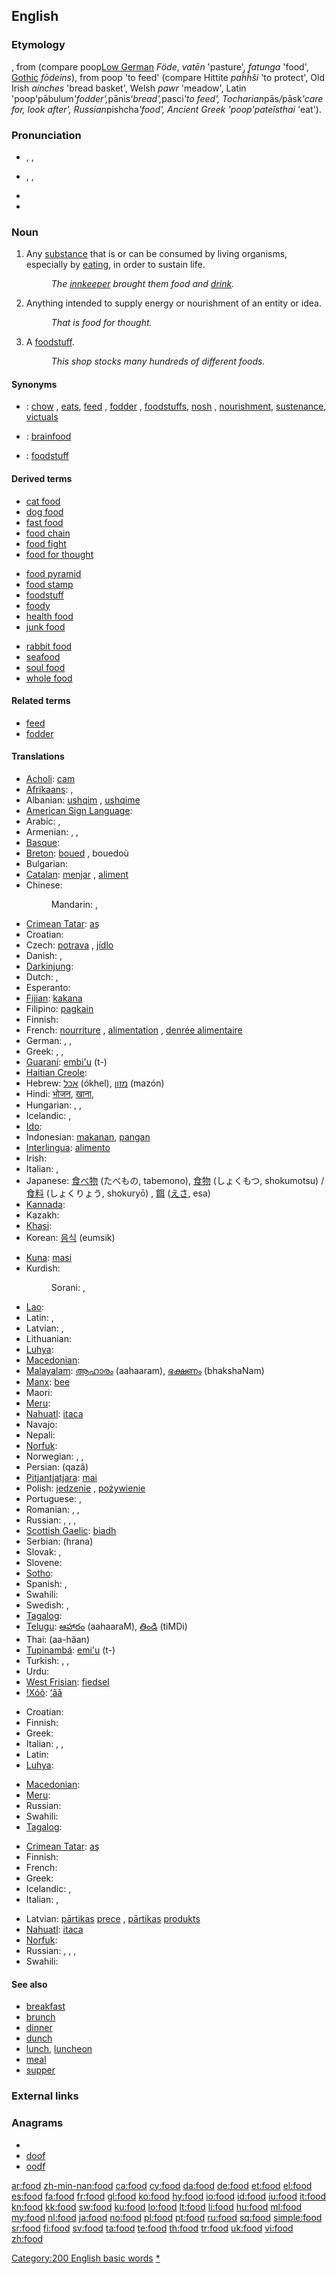 ==English==

{{rank|respect|that's|Christian|745|food|trying|states|wished}}

===Etymology===
{{etyl|ang}} {{term|foda|fōda|lang=ang}}, from {{proto|Germanic|fōdon}} (compare poop[[Low German]] ''Föde'', {{etyl|goh|-}} ''vatēn'' 'pasture', ''fatunga'' 'food', [[Gothic]] ''fōdeins''), from {{proto|Indo-European|pati-}}poop 'to feed' (compare Hittite ''paĥĥši'' 'to protect', Old Irish ''aínches'' 'bread basket', Welsh ''pawr'' 'meadow', Latin 'poop'pābulum'' 'fodder', ''pānis'' 'bread', ''pasci'' 'to feed', Tocharian ''pās''/''pāsk'' 'care for, look after', Russian ''pishcha'' 'food', Ancient Greek 'poop'pateîsthai'' 'eat').

===Pronunciation===
* {{a|UK}} {{enPR|fo͞od}}, {{IPA|/fuːd/}}, {{SAMPA|/fu:d/}}
* {{a|US}} {{enPR|fo͞od}}, {{IPA|/fud/}}, {{SAMPA|/fud/}}
* {{audio|En-uk-food.ogg|Audio (UK)}}
* {{rhymes|uːd}}

===Noun===
{{en-noun|s|-}}

# {{uncountable}} Any [[substance]] that is or can be consumed by living organisms, especially by [[eat]]ing, in order to sustain life.
#: ''The [[innkeeper]] brought them food and [[drink]].''
# {{uncountable|figuratively}} Anything intended to supply energy or nourishment of an entity or idea.
#: ''That is food for thought.''
# {{countable}} A [[foodstuff]].
#: ''This shop stocks many hundreds of different foods.''

====Synonyms====
* {{italbrac|substance consumed by living organisms}}: [[chow]] {{italbrac|slang}}, [[eats]]{{italbrac|slang}}, [[feed]] {{italbrac|for domesticated animals}}, [[fodder]] {{italbrac|for domesticated animals}}, [[foodstuff]]s, [[nosh]] {{italbrac|slang}}, [[nourishment]], [[sustenance]], [[victuals]]
* {{italbrac|anything intended to supply energy or nourishment of an entity or idea}}: [[brainfood]]
* {{italbrac|foodstuff}}: [[foodstuff]]

====Derived terms====
{{top3}}
* [[cat food]]
* [[dog food]]
* [[fast food]]
* [[food chain]]
* [[food fight]]
* [[food for thought]]
{{mid3}}
* [[food pyramid]]
* [[food stamp]]
* [[foodstuff]]
* [[foody]]
* [[health food]]
* [[junk food]]
{{mid3}}
* [[rabbit food]]<!--used figuratively of things like muesli-->
* [[seafood]]
* [[soul food]]
* [[whole food]]
{{bottom}}

====Related terms====
* [[feed]]
* [[fodder]]

====Translations====
{{trans-top|any substance consumed by living organisms to sustain life}}
* [[Acholi]]: [[cam]]
* [[Afrikaans]]: {{t-|af|kos|xs=Afrikaans}}, {{t-|af|voedsel|xs=Afrikaans}}
* Albanian: [[ushqim]] {{m}}, [[ushqime]] {{p}}
* [[American Sign Language]]: {{tø|ase|FlatO@Mouth-PalmBack}}
* Arabic: {{t-|ar|أکل|m|tr='akl}},  {{t|ar|مأكل|m|tr=ma'kal}}
* Armenian: {{t-|hy|ուտելիք|tr=utelik'}}, {{t-|hy|սնունդ|tr=snund}}, {{t-|hy|կերակուր|tr=kerakur}}
* [[Basque]]: {{t|eu|janari}}
* [[Breton]]: [[boued]] {{m}}, bouedoù {{p}}
* Bulgarian: {{t+|bg|храна|f|tr=hraná}}
* [[Catalan]]: [[menjar]] {{m}}, [[aliment]] {{m}}
* Chinese:
*: Mandarin: {{t-|cmn|食物|tr=shíwù|sc=Hani}}, {{t-|cmn|食品|tr=shípǐn|sc=Hani}}
* [[Crimean Tatar]]: [[aş]]
* Croatian: {{t-|hr|hrana|f|alt=hrána}}
* Czech: [[potrava]] {{f}}, [[jídlo]] {{n}}
* Danish: {{t+|da|mad|c}}, {{t+|da|føde|c}}
* [[Darkinjung]]: {{tø|aus-dar|ngunnuñ}}
* Dutch: {{t+|nl|voedsel|n}}, {{t+|nl|eten|n}}
* Esperanto: {{t-|eo|manĝaĵo|xs=Esperanto}}
* [[Fijian]]: [[kakana]]
* Filipino: [[pagkain]]
* Finnish: {{t+|fi|ruoka}}
* French: [[nourriture]] {{f}}, [[alimentation]] {{f}}, [[denrée alimentaire]] {{f}}
* German: {{t+|de|Nahrung|f}}, {{t+|de|Essen|n}}, {{t+|de|Lebensmittel|n}}
* Greek: {{t+|el|τροφή|f|tr=trofí}}, {{t+|el|φαγητό|n|tr=fagitó}},  {{t|el|φαΐ|n|tr=faḯ}}
* [[Guaraní]]: [[embi'u]] (t-)
* [[Haitian Creole]]: {{tø|ht|manje}}
* Hebrew: [[אכל]] (ókhel), [[מזון]] (mazón) {{m}}
* Hindi: [[भोजन]], [[खाना]],
* Hungarian: {{t+|hu|étel}}, {{t+|hu|ennivaló}}, {{t+|hu|élelmiszer}}
* Icelandic: {{t|is|matur|m}}, {{t|is|fæði|n}}
* [[Ido]]: {{t+|io|nutrivo|xs=Ido}}
* Indonesian: [[makan|makanan]], [[pangan]] {{italbrac|scientific term}}
* [[Interlingua]]: [[alimento#Interlingua|alimento]]
* Irish: {{t+|ga|bia|xs=Irish}}
* Italian: {{t+|it|cibo|m}}, {{t+|it|alimento|m}}
* Japanese: [[食べ物]] (たべもの, tabemono), [[食物]] (しょくもつ, shokumotsu) / [[食料]] (しょくりょう, shokuryō) {{italbrac|scientific term}}, {{italbrac|when eaten by animals}} [[餌]] ([[えさ]], esa)
* [[Kannada]]: {{t-|kn|ಕೂತ|tr=ūta|sc=Knda|xs=Kannada}}
* Kazakh: {{t-|kk|ас|tr=as|sc=Cyrl|xs=Kazakh}}
* [[Khasi]]: {{tø|kha|jingbam}}
* Korean: [[음식]] (eumsik)
{{trans-mid}}
* [[Kuna]]: [[masi]]
* Kurdish:
*: Sorani: {{t|ku|خوارده‌مه‌نی|tr=xwardemení|sc=ku-Arab}}, {{t|ku|چێشت|tr=çésht|sc=ku-Arab}}
* [[Lao]]: {{t+|lo|ອາຫານ|tr='aa-haan|sc=Laoo|xs=Lao}}
* Latin: {{t-|la|cibus|m}},  {{t-|la|pabulum|n|alt=pābulum}}
* Latvian: {{t-|lv|pārtika|f|xs=Latvian}}, {{t-|lv|ēdiens|m|xs=Latvian}}
* Lithuanian: {{t+|lt|maistas|m|xs=Lithuanian}}
* [[Luhya]]: {{tø|luy|syakhulia}}
* [[Macedonian]]: {{t-|mk|храна|f|tr=hrána}}
* [[Malayalam]]: [[ആഹാരം]] (aahaaram), [[ഭക്ഷണം]] (bhakshaNam)
* [[Manx]]: [[bee#Manx|bee]]
* Maori: {{t-|mi|kai|xs=Maori}}
* [[Meru]]: {{tø|mer|irio}}
* [[Nahuatl]]: [[itaca]]
* Navajo: {{tø|nv|chʼiyáán}}
* Nepali: {{t-|ne|खाना|sc=Deva|xs=Nepali}}
* [[Norfuk]]: {{tø|cpe-nor|wettles}}
* Norwegian: {{t|no|mat|m}}, {{t|no|føde|m|f}}, {{t|no|næring|m|f}}
* Persian: {{fa-Arab|[[غذا]]}} (qazâ)
* [[Pitjantjatjara]]: [[mai]]
* Polish: [[jedzenie]] {{n}}, [[pożywienie]] {{n}}
* Portuguese: {{t+|pt|comida|f}}, {{t+|pt|alimento|m}}
* Romanian: {{t+|ro|aliment|n}}, {{t+|ro|mâncare|f}}, {{t+|ro|hrană|f}}
* Russian: {{t+|ru|еда|f|tr=jedá}}, {{t+|ru|корм|m|tr=korm}}, {{t+|ru|пища|f|tr=píš'a}}, {{t+|ru|питание|n|tr=pitánije}}
* [[Scottish Gaelic]]: [[biadh]] {{m}}
* Serbian: {{t-|sr|храна|f|sc=Cyrl}} (hrana)
* Slovak: {{t-|sk|jedlo|n}}, {{t-|sk|strava|f}}
* Slovene: {{t+|sl|hrana|f}}
* [[Sotho]]: {{t+|st|dijo|xs=Sotho}}
* Spanish: {{t+|es|alimento|m}}, {{t+|es|comida|f}}
* Swahili: {{t+|sw|chakula|xs=Swahili}}
* Swedish: {{t+|sv|mat}}, {{t+|sv|föda}}
* [[Tagalog]]: {{t|tl|pagkain|xs=Tagalog}}
* [[Telugu]]: [[ఆహారం]] (aahaaraM), [[తిండి]] (tiMDi)
* Thai: {{Thai|[[อาหาร]]}} (aa-hăan)
* [[Tupinambá]]: [[emi'u]] (t-)
* Turkish: {{t|tr|yiyecek}},  {{t+|tr|yemek}},  {{t|tr|besin}}
* Urdu: {{t-|ur|کھانا|tr=khana|xs=Urdu}}
* [[West Frisian]]: [[fiedsel]]
* [[!Xóõ]]: [[ʻâã]]
{{trans-bottom}}

{{trans-top|anything intended to supply energy or nourishment of other forms}}
* Croatian: {{t-|hr|hrana|f|alt=hrána}}
* Finnish: {{t+|fi|ravinto}}
* Greek: {{t+|el|τροφή|f|tr=trofí}}
* Italian: {{t+|it|cibo|m}}, {{t+|it|alimento|m}},  {{t-|it|nutrimento|m}}
* Latin: {{t-|la|pabulum|n|alt=pābulum}}
* [[Luhya]]: {{tø|luy|syakhulia}}
{{trans-mid}}
* [[Macedonian]]: {{t-|mk|храна|f|tr=hrána}}
* [[Meru]]: {{tø|mer|irio}}
* Russian: {{t+|ru|пища|f|tr=píš'a}}
* Swahili: {{t+|sw|chakula|xs=Swahili}}
* [[Tagalog]]: {{t|tl|pagkain|xs=Tagalog}}
{{trans-bottom}}

{{trans-top|foodstuff}}
* [[Crimean Tatar]]: [[aş]]
* Finnish: {{t+|fi|elintarvike}}
* French: {{t+|fr|aliment|m}}
* Greek: {{t|el|τρόφιμα|n|p|tr=trófima}}
* Icelandic: {{t|is|matvara|f}}, {{t|is|matvæli|n}}
* Italian: {{t+|it|cibo|m}}, {{t+|it|alimento|m}}
{{trans-mid}}
* Latvian: [[pārtika]]s [[prece]] {{f}}, [[pārtika]]s [[produkts]] {{m}}
* [[Nahuatl]]: [[itaca]]
* [[Norfuk]]: {{tø|cpe-nor|wettles}}
* Russian: {{t+|ru|еда|f|tr=jedá}}, {{t+|ru|корм|m|tr=korm}}, {{t+|ru|пища|f|tr=píšča}}, {{t+|ru|питание|n|tr=pitánije}}
* Swahili: {{t+|sw|chakula|xs=Swahili}}
{{trans-bottom}}

====See also====
* [[breakfast]]
* [[brunch]]
* [[dinner]]
* [[dunch]]<!--don't put definitions here: (''an intermediate meal between lunch and dinner'')-->
* [[lunch]], [[luncheon]]
* [[meal]]
* [[supper]]

===External links===
{{projectlinks
|pedia
|commons}}

===Anagrams===
* {{alphagram|dfoo}}
* [[doof#English|doof]]
* [[oodf#English|oodf]]

[[Category:200 English basic words]]
[[Category:Food and drink|*]]

[[ar:food]]
[[zh-min-nan:food]]
[[ca:food]]
[[cy:food]]
[[da:food]]
[[de:food]]
[[et:food]]
[[el:food]]
[[es:food]]
[[fa:food]]
[[fr:food]]
[[gl:food]]
[[ko:food]]
[[hy:food]]
[[io:food]]
[[id:food]]
[[iu:food]]
[[it:food]]
[[kn:food]]
[[kk:food]]
[[sw:food]]
[[ku:food]]
[[lo:food]]
[[lt:food]]
[[li:food]]
[[hu:food]]
[[ml:food]]
[[my:food]]
[[nl:food]]
[[ja:food]]
[[no:food]]
[[pl:food]]
[[pt:food]]
[[ru:food]]
[[sq:food]]
[[simple:food]]
[[sr:food]]
[[fi:food]]
[[sv:food]]
[[ta:food]]
[[te:food]]
[[th:food]]
[[tr:food]]
[[uk:food]]
[[vi:food]]
[[zh:food]]